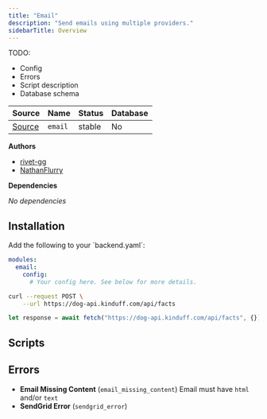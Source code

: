 ```yaml
---
title: "Email"
description: "Send emails using multiple providers."
sidebarTitle: Overview
---
```


TODO:

- Config
- Errors
- Script description
- Database schema

| Source                                                                           | Name       | Status     | Database     |
| -------------------------------------------------------------------------------- | ---------- | ---------- | ------------ |
| [Source](https://github.com/rivet-gg/opengb-registry/tree/main/modules/email) | `email` | stable | No |

**Authors**

- [rivet-gg](https://github.com/rivet-gg)
- [NathanFlurry](https://github.com/NathanFlurry)

**Dependencies**

_No dependencies_

## Installation

<Steps>
<Step title="Update config">
Add the following to your `backend.yaml`:

```yaml
modules:
  email:
    config:
      # Your config here. See below for more details.

```

</Step>
<Step title="Call scripts">
<CodeGroup>

```bash curl
curl --request POST \
    --url https://dog-api.kinduff.com/api/facts
```

```typescript TypeScript
let response = await fetch("https://dog-api.kinduff.com/api/facts", {});
```

</CodeGroup>
</Step>
</Steps>

## Scripts

<CardGroup><Card title="Send Email" href="/modules/email/scripts/send_email"></Card></CardGroup>

## Errors

- **Email Missing Content** (`email_missing_content`) Email must have `html` and/or `text`
- **SendGrid Error** (`sendgrid_error`) 
